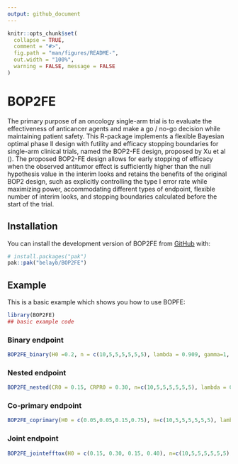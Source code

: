 ```yaml
---
output: github_document
---
```


<!-- README.md is generated from README.Rmd. Please edit that file -->

```r
knitr::opts_chunk$set(
  collapse = TRUE,
  comment = "#>",
  fig.path = "man/figures/README-",
  out.width = "100%",
  warning = FALSE, message = FALSE
)
```

# BOP2FE

<!-- badges: start -->
<!-- badges: end -->

The primary purpose of an oncology single-arm trial is to evaluate the effectiveness
of anticancer agents and make a go / no-go decision while maintaining patient safety.
This R-package implements a flexible Bayesian optimal phase II design with futility and efficacy
stopping boundaries for single-arm clinical trials, named the BOP2-FE design, proposed by Xu et al (). The
proposed BOP2-FE design allows for early stopping of efficacy when the observed
antitumor effect is sufficiently higher than the null hypothesis value in the interim
looks and retains the benefits of the original BOP2 design, such as explicitly controlling the type I error rate while maximizing power, accommodating different types
of endpoint, flexible number of interim looks, and stopping boundaries calculated
before the start of the trial.

## Installation

You can install the development version of BOP2FE from [GitHub](https://github.com/) with:

``` r
# install.packages("pak")
pak::pak("belayb/BOP2FE")
```

## Example

This is a basic example which shows you how to use BOPFE:

```r
library(BOP2FE)
## basic example code
```

### Binary endpoint 

```r
BOP2FE_binary(H0 =0.2, n = c(10,5,5,5,5,5,5), lambda = 0.909, gamma=1, eta=NULL, nsim = 10000, seed = 1234)
```

### Nested endpoint 

```r
BOP2FE_nested(CR0 = 0.15, CRPR0 = 0.30, n=c(10,5,5,5,5,5,5), lambda = 0.95, gamma=1, eta=NULL,  method = "obrian",seed = 123)
```


### Co-primary endpoint 

```r
BOP2FE_coprimary(H0 = c(0.05,0.05,0.15,0.75), n=c(10,5,5,5,5,5,5), lambda = 0.95, gamma=1, eta=NULL,  method = NULL,seed = 123)
```


### Joint endpoint 

```r
BOP2FE_jointefftox(H0 = c(0.15, 0.30, 0.15, 0.40), n=c(10,5,5,5,5,5,5), lambda = 0.7, gamma=1, eta=NULL,  method = "O’Brien-Fleming",seed = 123)
```
